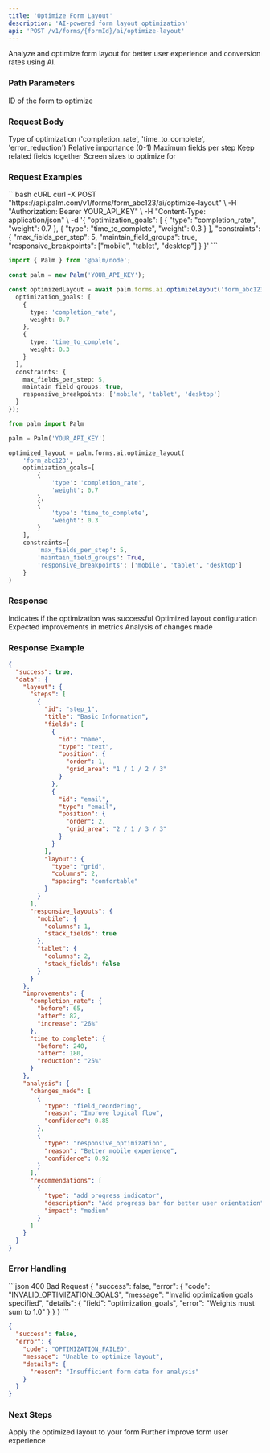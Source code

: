 ```yaml
---
title: 'Optimize Form Layout'
description: 'AI-powered form layout optimization'
api: 'POST /v1/forms/{formId}/ai/optimize-layout'
---
```


Analyze and optimize form layout for better user experience and conversion rates using AI.

### Path Parameters

<ParamField path="formId" type="string" required>
  ID of the form to optimize
</ParamField>

### Request Body

<ParamField body="optimization_goals" type="array" required>
  <Expandable title="Optimization goals">
    <ParamField body="type" type="string">
      Type of optimization ('completion_rate', 'time_to_complete', 'error_reduction')
    </ParamField>
    <ParamField body="weight" type="number">
      Relative importance (0-1)
    </ParamField>
  </Expandable>
</ParamField>

<ParamField body="constraints" type="object">
  <Expandable title="Layout constraints">
    <ParamField body="max_fields_per_step" type="number">
      Maximum fields per step
    </ParamField>
    <ParamField body="maintain_field_groups" type="boolean">
      Keep related fields together
    </ParamField>
    <ParamField body="responsive_breakpoints" type="array">
      Screen sizes to optimize for
    </ParamField>
  </Expandable>
</ParamField>

### Request Examples

<CodeGroup>
```bash cURL
curl -X POST "https://api.palm.com/v1/forms/form_abc123/ai/optimize-layout" \
  -H "Authorization: Bearer YOUR_API_KEY" \
  -H "Content-Type: application/json" \
  -d '{
    "optimization_goals": [
      {
        "type": "completion_rate",
        "weight": 0.7
      },
      {
        "type": "time_to_complete",
        "weight": 0.3
      }
    ],
    "constraints": {
      "max_fields_per_step": 5,
      "maintain_field_groups": true,
      "responsive_breakpoints": ["mobile", "tablet", "desktop"]
    }
  }'
```

```typescript Node
import { Palm } from '@palm/node';

const palm = new Palm('YOUR_API_KEY');

const optimizedLayout = await palm.forms.ai.optimizeLayout('form_abc123', {
  optimization_goals: [
    {
      type: 'completion_rate',
      weight: 0.7
    },
    {
      type: 'time_to_complete',
      weight: 0.3
    }
  ],
  constraints: {
    max_fields_per_step: 5,
    maintain_field_groups: true,
    responsive_breakpoints: ['mobile', 'tablet', 'desktop']
  }
});
```

```python Python
from palm import Palm

palm = Palm('YOUR_API_KEY')

optimized_layout = palm.forms.ai.optimize_layout(
    'form_abc123',
    optimization_goals=[
        {
            'type': 'completion_rate',
            'weight': 0.7
        },
        {
            'type': 'time_to_complete',
            'weight': 0.3
        }
    ],
    constraints={
        'max_fields_per_step': 5,
        'maintain_field_groups': True,
        'responsive_breakpoints': ['mobile', 'tablet', 'desktop']
    }
)
```
</CodeGroup>

### Response

<ResponseField name="success" type="boolean">
  Indicates if the optimization was successful
</ResponseField>

<ResponseField name="data" type="object">
  <Expandable title="Optimization results">
    <ResponseField name="layout" type="object">
      Optimized layout configuration
    </ResponseField>
    <ResponseField name="improvements" type="object">
      Expected improvements in metrics
    </ResponseField>
    <ResponseField name="analysis" type="object">
      Analysis of changes made
    </ResponseField>
  </Expandable>
</ResponseField>

### Response Example

```json
{
  "success": true,
  "data": {
    "layout": {
      "steps": [
        {
          "id": "step_1",
          "title": "Basic Information",
          "fields": [
            {
              "id": "name",
              "type": "text",
              "position": {
                "order": 1,
                "grid_area": "1 / 1 / 2 / 3"
              }
            },
            {
              "id": "email",
              "type": "email",
              "position": {
                "order": 2,
                "grid_area": "2 / 1 / 3 / 3"
              }
            }
          ],
          "layout": {
            "type": "grid",
            "columns": 2,
            "spacing": "comfortable"
          }
        }
      ],
      "responsive_layouts": {
        "mobile": {
          "columns": 1,
          "stack_fields": true
        },
        "tablet": {
          "columns": 2,
          "stack_fields": false
        }
      }
    },
    "improvements": {
      "completion_rate": {
        "before": 65,
        "after": 82,
        "increase": "26%"
      },
      "time_to_complete": {
        "before": 240,
        "after": 180,
        "reduction": "25%"
      }
    },
    "analysis": {
      "changes_made": [
        {
          "type": "field_reordering",
          "reason": "Improve logical flow",
          "confidence": 0.85
        },
        {
          "type": "responsive_optimization",
          "reason": "Better mobile experience",
          "confidence": 0.92
        }
      ],
      "recommendations": [
        {
          "type": "add_progress_indicator",
          "description": "Add progress bar for better user orientation",
          "impact": "medium"
        }
      ]
    }
  }
}
```

### Error Handling

<CodeGroup>
```json 400 Bad Request
{
  "success": false,
  "error": {
    "code": "INVALID_OPTIMIZATION_GOALS",
    "message": "Invalid optimization goals specified",
    "details": {
      "field": "optimization_goals",
      "error": "Weights must sum to 1.0"
    }
  }
}
```

```json 422 Unprocessable Entity
{
  "success": false,
  "error": {
    "code": "OPTIMIZATION_FAILED",
    "message": "Unable to optimize layout",
    "details": {
      "reason": "Insufficient form data for analysis"
    }
  }
}
```
</CodeGroup>

### Next Steps

<Card title="Apply Layout" icon="check" href="/api-reference/forms/core/update">
  Apply the optimized layout to your form
</Card>

<Card title="Improve UX" icon="sparkles" href="/api-reference/forms/ai/improve-ux">
  Further improve form user experience
</Card>